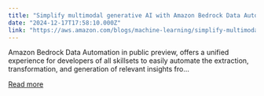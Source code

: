 ```yaml
---
title: "Simplify multimodal generative AI with Amazon Bedrock Data Automation"
date: "2024-12-17T17:58:10.000Z"
link: "https://aws.amazon.com/blogs/machine-learning/simplify-multimodal-generative-ai-with-amazon-bedrock-data-automation/"
---
```


Amazon Bedrock Data Automation in public preview, offers a unified experience for developers of all skillsets to easily automate the extraction, transformation, and generation of relevant insights fro...

[Read more](https://aws.amazon.com/blogs/machine-learning/simplify-multimodal-generative-ai-with-amazon-bedrock-data-automation/)
